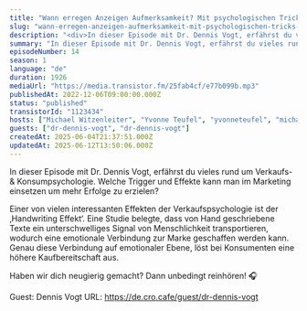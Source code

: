 ```yaml
---
title: "Wann erregen Anzeigen Aufmerksamkeit? Mit psychologischen Tricks zu verbessertem Marketing."
slug: "wann-erregen-anzeigen-aufmerksamkeit-mit-psychologischen-tricks-zu-verbessertem-marketing"
description: "<div>In dieser Episode mit Dr. Dennis Vogt, erfährst du vieles rund um Verkaufs- &amp; Konsumpsychologie. Welche Trigger und Effekte kann man im Marketing einsetzen um mehr Erfolge zu erzielen?</div><div><br></div><div>Einer von vielen interessanten Effekten der Verkaufspsychologie ist der ‚Handwriting Effekt‘. Eine Studie belegte, dass von Hand geschriebene Texte ein unterschwelliges Signal von Menschlichkeit transportieren, wodurch eine emotionale Verbindung zur Marke geschaffen werden kann. Genau diese Verbindung auf emotionaler Ebene, löst bei Konsumenten eine höhere Kaufbereitschaft aus.<br><br></div><div>Haben wir dich neugierig gemacht? Dann unbedingt reinhören! 🎧<br><br>Guest: Dennis Vogt URL: https://de.cro.cafe/guest/dr-dennis-vogt</div>"
summary: "In dieser Episode mit Dr. Dennis Vogt, erfährst du vieles rund um Verkaufs- & Konsumpsychologie. Welche Trigger und Effekte kann man im Marketing einsetzen um mehr Erfolge zu erzielen?"
episodeNumber: 14
season: 1
language: "de"
duration: 1926
mediaUrl: "https://media.transistor.fm/25fab4cf/e77b099b.mp3"
publishedAt: 2022-12-06T09:00:00.000Z
status: "published"
transistorId: "1123434"
hosts: ["Michael Witzenleiter", "Yvonne Teufel", "yvonneteufel", "michaelwitzenleiter"]
guests: ["dr-dennis-vogt", "dr-dennis-vogt"]
createdAt: 2025-06-04T21:37:51.000Z
updatedAt: 2025-06-12T13:50:06.000Z
---
```


In dieser Episode mit Dr. Dennis Vogt, erfährst du vieles rund um Verkaufs- & Konsumpsychologie. Welche Trigger und Effekte kann man im Marketing einsetzen um mehr Erfolge zu erzielen?


Einer von vielen interessanten Effekten der Verkaufspsychologie ist der ‚Handwriting Effekt‘. Eine Studie belegte, dass von Hand geschriebene Texte ein unterschwelliges Signal von Menschlichkeit transportieren, wodurch eine emotionale Verbindung zur Marke geschaffen werden kann. Genau diese Verbindung auf emotionaler Ebene, löst bei Konsumenten eine höhere Kaufbereitschaft aus.


Haben wir dich neugierig gemacht? Dann unbedingt reinhören! 🎧

Guest: Dennis Vogt URL: https://de.cro.cafe/guest/dr-dennis-vogt
